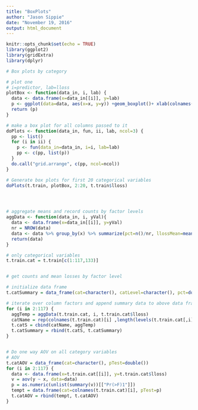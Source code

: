 ```yaml
---
title: "BoxPlots"
author: "Jason Sippie"
date: "November 19, 2016"
output: html_document
---
```


```r
knitr::opts_chunk$set(echo = TRUE)
library(ggplot2)
library(gridExtra)
library(dplyr)

```


```r

# Box plots by category

# plot one
# i=predictor, lab=lloss
plotBox <- function(data_in, i, lab) {
  data <- data.frame(x=data_in[[i]], y=lab)
  p <- ggplot(data=data, aes(x=x, y=y)) +geom_boxplot()+ xlab(colnames(data_in)[i]) + theme_light() +   ylab("log(loss)") + theme(axis.text.x = element_text(angle = 90, hjust =1))
  return (p)
}

# make a box plot for all columns passed to it
doPlots <- function(data_in, fun, ii, lab, ncol=3) {
  pp <- list()
  for (i in ii) {
    p <- fun(data_in=data_in, i=i, lab=lab)
    pp <- c(pp, list(p))
  }
  do.call("grid.arrange", c(pp, ncol=ncol))
}

# Generate box plots for first 20 categorical variables
doPlots(t.train, plotBox, 2:20, t.train$lloss)




# aggregate means and record counts by factor levels
aggData <- function(data_in, i, yVal){
  data <- data.frame(x=data_in[[i]], y=yVal)
  nr = NROW(data)
  data <- data %>% group_by(x) %>% summarize(pct=n()/nr, llossMean=mean(y))
  return(data)
}

# only categorical variables
t.train.cat = t.train[c(1:117,133)]


# get counts and mean losses by factor level

# initialize data frame
t.catSummary = data_frame(cat=character(), catLevel=character(), pct=double(), llossMean=double())

# iterate over column factors and append summary data to above data frame
for (i in 2:117) {
  aggTemp = aggData(t.train.cat, i, t.train.cat$lloss)
  catName = rep(colnames(t.train.cat)[i] ,length(levels(t.train.cat[,i])))
  t.catS = cbind(catName, aggTemp)
  t.catSummary = rbind(t.catS, t.catSummary)
}


# Do one way AOV on all category variables
# AOV
t.catAOV = data_frame(cat=character(), pTest=double())
for (i in 2:117) {
  data <- data.frame(x=t.train.cat[[i]], y=t.train.cat$lloss)
  v = aov(y ~ x, data=data)
  p = as.numeric(unlist(summary(v))[["Pr(>F)1"]])
  tempt = data.frame(cat=colnames(t.train.cat)[i], pTest=p)
  t.catAOV = rbind(tempt, t.catAOV)
}




```

